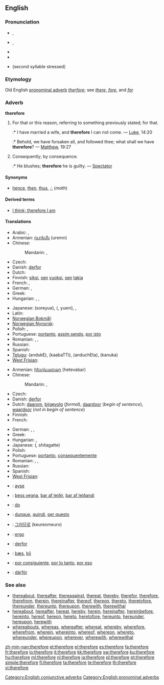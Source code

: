 ==English==

{{rank|rest|2|open|326|therefore|feet|lay|along}}

===Pronunciation===
* {{a|RP}} {{IPA|/ˈðɛəfɔː/}}, {{SAMPA|/"DE@fO:/}}
* {{a|GenAm}} {{IPA|/ˈðɛɹfɔɹ/}}, {{SAMPA|/"DErfOr/}}
* {{audio|en-us-therefore.ogg|Audio (US)}}
* {{hyphenation|there|fore}}
* {{homophones|therefor}} (second syllable stressed)

===Etymology===
Old English [[pronominal adverb]] ''[[therfore]]''; see ''[[there]]'', ''[[fore]]'', and ''[[for]]''

===Adverb===
'''therefore'''

# For that or this reason, referring to something previously stated; for that.
#:* I have married a wife, and '''therefore''' I can not come. — [[Luke]], 14:20
#:* Behold, we have forsaken all, and followed thee; what shall we have '''therefore'''? — [[Matthew]], 19:27
# Consequently; by consequence.
#:* He blushes; '''therefore''' he is guilty. — [[Spectator]]

====Synonyms====
* {{i-c|consequently}} [[hence]], [[then]], [[thus]], [[∴]] (''math'')

====Derived terms====
* [[I think; therefore I am]]

====Translations====
{{trans-top|for that or this reason, referring to something previously stated; for that}}
* Arabic: {{t|ar|لذلك|tr=li-dhaalika|sc=Arab}},  {{t|ar|لهذا|tr=li-haadhaa|sc=Arab}}
* Armenian: [[ուրեմն]] (uremn)
* Chinese:
*: Mandarin: {{t-|cmn|所以|tr=suǒyǐ|sc=Hani}},  {{t-|cmn|因此|tr=yīncǐ|sc=Hani}}
* Czech: {{t+|cs|proto}}
* Danish: [[derfor]]
* Dutch: {{t+|nl|daarom}}
* Finnish: [[siksi]], [[se#Finnish|sen]] [[vuoksi]], [[se#Finnish|sen]] [[takia]]
* French: {{t+|fr|donc}},  {{t|fr|pour ça}}
* German: {{t+|de|deswegen}},  {{t+|de|deshalb}}
* Greek: {{t+|el|επομένως|tr=epoménos|sc=Grek}}
* Hungarian: {{t+|hu|azért}}, {{t+|hu|ezért}},  {{t|hu|emiatt}}
{{trans-mid}}
* Japanese: {{Jpan|[[それゆえ]]}} (soreyue), {{Jpan|[[故に]]}} ({{Jpan|[[ゆえに]]}}, yueni),  {{t|ja|ですから|tr=desu kara|sc=Jpan}},  {{t|ja|従って|tr=shitagatte|sc=Jpan}}
* Latin: {{t+|la|ergo}}
* [[Norwegian Bokmål]]: {{tø|nb|derfor}}
* [[Norwegian Nynorsk]]: {{t-|nn|difor|xs=Norwegian Nynorsk}}
* Polish: {{t|pl|więc}},  {{t|pl|zatem}}
* Portuguese: [[portanto]], [[assim sendo]], [[por isto]]
* Romanian: {{t+|ro|deci}}, {{t+|ro|aşadar}}, {{t-|ro|prin urmare}}
* Russian: {{t+|ru|поэтому|tr=poétomu|sc=Cyrl}}
* Spanish: {{t-|es|por eso}}
* [[Telugu]]: {{t|te|అందుకే|sc=Telu}} (andukE), {{t|te|కాబట్టి|sc=Telu}} (kaabaTTi), {{t|te|అందుచేత|sc=Telu}} (anduchEta), {{t|te|కనుక|sc=Telu}} (kanuka)
* [[West Frisian]]: {{t|fy|dêrom|xs=West Frisian}}
{{trans-bottom}}

{{trans-top|consequently; by consequence}}
* Armenian: [[հետևաբար]] (hetevabar)
* Chinese:
*: Mandarin: {{t-|cmn|所以|tr=suǒyǐ|sc=Hani}},  {{t-|cmn|因此|tr=yīncǐ|sc=Hani}}
* Czech: {{t+|cs|proto}}
* Danish: [[derfor]]
* Dutch: [[daarom]], [[bijgevolg]] (''formal''), [[daardoor]] (''begin of sentence''), [[waardoor]] (''not in begin of sentence'')
* Finnish: {{t+|fi|siksi}}
* French: {{t|fr|par conséquent}}
{{trans-mid}}
* German: {{t+|de|deswegen}},  {{t+|de|deshalb}},  {{t+|de|darum}}
* Greek: {{t+|el|επομένως|tr=epoménos|sc=Grek}}
* Hungarian: {{t-|hu|következésképpen}}, {{t+|hu|tehát}}
* Japanese: {{Jpan|[[従って]]}} ({{Jpan|[[したがって]]}}, shitagatte)
* Polish: {{t|pl|więc}}
* Portuguese: [[portanto]], [[consequentemente]]
* Romanian: {{t+|ro|deci}}, {{t+|ro|aşadar}}, {{t-|ro|prin urmare}}
* Russian: {{t-|ru|следовательно|tr=slédovatel'no|sc=Cyrl}}
* Spanish: {{t-|es|por eso}}
* [[West Frisian]]: {{t|fy|dêrom|xs=West Frisian}}
{{trans-bottom}}

{{checktrans-top}}
* {{ttbc|Crimean Tatar}}: [[ayse]]
* {{ttbc|Icelandic}}: [[þess vegna]], [[þar af leiðir]], [[þar af leiðandi]]
* {{ttbc|Ido}}: [[do]]
* {{ttbc|Italian}}: [[dunque]], [[quindi]], [[per questo]]
{{trans-mid}}
* {{ttbc|Korean}}: [[그러므로]] (keureomeuro)
* {{ttbc|Latin}}: [[ergo]]
* {{ttbc|Norwegian}}: [[derfor]]
* {{ttbc|Old English}}: [[þæs]], [[þy|þȳ]]
* {{ttbc|Spanish}}: [[por consiguiente]], [[por lo tanto]], [[por eso]]
* {{ttbc|Swedish}}: [[därför]]
{{trans-bottom}}

===See also===
* [[thereabout]], [[thereafter]], [[thereagainst]], [[thereat]], [[thereby]], [[therefor]], [[therefore]], [[therefrom]], [[therein]], [[thereinafter]], [[thereof]], [[thereon]], [[thereto]], [[theretofore]], [[thereunder]], [[thereunto]], [[thereupon]], [[therewith]], [[therewithal]]
* [[hereabout]], [[hereafter]], [[hereat]], [[hereby]], [[herein]], [[hereinafter]], [[hereinbefore]], [[hereinto]], [[hereof]], [[hereon]], [[hereto]], [[heretofore]], [[hereunto]], [[hereunder]], [[hereupon]], [[herewith]]
* [[whereabouts]], [[whereas]], [[whereafter]], [[whereat]], [[whereby]], [[wherefore]], [[wherefrom]], [[wherein]], [[whereinto]], [[whereof]], [[whereon]], [[whereto]], [[whereunder]], [[whereupon]], [[wherever]], [[wherewith]], [[wherewithal]]

[[Category:English conjunctive adverbs]]
[[Category:English pronominal adverbs]]

[[zh-min-nan:therefore]]
[[et:therefore]]
[[el:therefore]]
[[es:therefore]]
[[fa:therefore]]
[[fr:therefore]]
[[io:therefore]]
[[it:therefore]]
[[kk:therefore]]
[[sw:therefore]]
[[ku:therefore]]
[[hu:therefore]]
[[ml:therefore]]
[[nl:therefore]]
[[ja:therefore]]
[[pl:therefore]]
[[pt:therefore]]
[[simple:therefore]]
[[fi:therefore]]
[[ta:therefore]]
[[te:therefore]]
[[th:therefore]]
[[vi:therefore]]